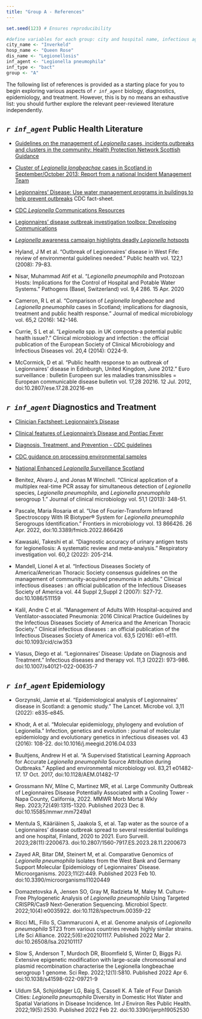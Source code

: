 ```yaml
---
title: "Group A - References"
---
```


```r

set.seed(123) # Ensures reproducibility 

#define variables for each group: city and hospital name, infectious agent and disease, group letter
city_name <- "Inverkeld"
hosp_name <- "Queen Rose"
dis_name <- "Legionellosis"
inf_agent <- "Legionella pneumophila"
inf_type <- "bact"
group <- "A"
```

::: callout-tip
The following list of references is provided as a starting place for you to begin exploring various aspects of *`r inf_agent`* biology, diagnostics, epidemiology, and treatment. However, this is by no means an exhaustive list: you should further explore the relevant peer-reviewed literature independently.  
:::

::: panel-tabset

## *`r inf_agent`* Public Health Literature

* [Guidelines on the management of <i>Legionella</i> cases, incidents,outbreaks and clusters in the community: Health Protection Network Scottish Guidance](https://hpspubsrepo.blob.core.windows.net/hps-website/nss/2070/documents/1_legionella-guidelines-2014-2.pdf)

* [Cluster of <i>Legionella longbeachae</i> cases in Scotland in September/October 2013: Report from a national Incident Management Team](https://hpspubsrepo.blob.core.windows.net/hps-website/nss/1918/documents/1_legionella-outbreak-report-2014.pdf)

* [Legionnaires’ Disease: Use water management programs in buildings to help prevent outbreaks](https://www.cdc.gov/vitalsigns/pdf/2016-06-vitalsigns.pdf) CDC fact-sheet.

* [CDC <i>Legionella</i> Communications Resources](https://www.cdc.gov/legionella/health-depts/communications-resources.html)

* [Legionnaires' disease outbreak investigation toolbox: Developing Communications](https://legionnaires.ecdc.europa.eu/?pid=600)

* [<i>Legionella</i> awareness campaign highlights deadly <i>Legionella</i> hotspots](https://hydrochemgroup.co.uk/2021/09/22/legionella-awareness-campaign-highlights-deadly-legionella-hotspots/)

* Hyland, J M et al. “Outbreak of Legionnaires' disease in West Fife: review of environmental guidelines needed.” Public health vol. 122,1 (2008): 79-83.

* Nisar, Muhammad Atif et al. “<i>Legionella pneumophila</i> and Protozoan Hosts: Implications for the Control of Hospital and Potable Water Systems.” Pathogens (Basel, Switzerland) vol. 9,4 286. 15 Apr. 2020

* Cameron, R L et al. “Comparison of <i>Legionella longbeachae</i> and <i>Legionella pneumophila</i> cases in Scotland; implications for diagnosis, treatment and public health response.” Journal of medical microbiology vol. 65,2 (2016): 142-146.

* Currie, S L et al. “<i>Legionella</i> spp. in UK composts--a potential public health issue?.” Clinical microbiology and infection : the official publication of the European Society of Clinical Microbiology and Infectious Diseases vol. 20,4 (2014): O224-9. 

* McCormick, D et al. “Public health response to an outbreak of Legionnaires' disease in Edinburgh, United Kingdom, June 2012.” Euro surveillance : bulletin Europeen sur les maladies transmissibles = European communicable disease bulletin vol. 17,28 20216. 12 Jul. 2012, doi:10.2807/ese.17.28.20216-en

## *`r inf_agent`* Diagnostics and Treatment

* [Clinician Factsheet: Legionnaire's Disease](https://www.cdc.gov/legionella/downloads/fs-legionella-clinicians.pdf)

* [Clinical features of Legionnaire's Disease and Pontiac Fever](https://www.cdc.gov/legionella/clinicians/clinical-features.html)

* [Diagnosis, Treatment, and Prevention - CDC guidelines](https://www.cdc.gov/legionella/clinicians/diagnostic-testing.html)

* [CDC guidance on processing environmental samples](https://www.cdc.gov/legionella/labs/procedures-manual.html)

* [National Enhanced <i>Legionella</i> Surveillance Scotland](https://publichealthscotland.scot/media/8072/2021-01-surveillance-form-legionella.pdf)

* Benitez, Alvaro J, and Jonas M Winchell. “Clinical application of a multiplex real-time PCR assay for simultaneous detection of <i>Legionella</i> species, <i>Legionella pneumophila</i>, and <i>Legionella pneumophila</i> serogroup 1.” Journal of clinical microbiology vol. 51,1 (2013): 348-51. 

* Pascale, Maria Rosaria et al. “Use of Fourier-Transform Infrared Spectroscopy With IR Biotyper® System for <i>Legionella pneumophila</i> Serogroups Identification.” Frontiers in microbiology vol. 13 866426. 26 Apr. 2022, doi:10.3389/fmicb.2022.866426

* Kawasaki, Takeshi et al. “Diagnostic accuracy of urinary antigen tests for legionellosis: A systematic review and meta-analysis.” Respiratory investigation vol. 60,2 (2022): 205-214. 

* Mandell, Lionel A et al. “Infectious Diseases Society of America/American Thoracic Society consensus guidelines on the management of community-acquired pneumonia in adults.” Clinical infectious diseases : an official publication of the Infectious Diseases Society of America vol. 44 Suppl 2,Suppl 2 (2007): S27-72. doi:10.1086/511159

* Kalil, Andre C et al. “Management of Adults With Hospital-acquired and Ventilator-associated Pneumonia: 2016 Clinical Practice Guidelines by the Infectious Diseases Society of America and the American Thoracic Society.” Clinical infectious diseases : an official publication of the Infectious Diseases Society of America vol. 63,5 (2016): e61-e111. doi:10.1093/cid/ciw353

* Viasus, Diego et al. “Legionnaires' Disease: Update on Diagnosis and Treatment.” Infectious diseases and therapy vol. 11,3 (2022): 973-986. doi:10.1007/s40121-022-00635-7

## *`r inf_agent`* Epidemiology

* Gorzynski, Jamie et al. “Epidemiological analysis of Legionnaires' disease in Scotland: a genomic study.” The Lancet. Microbe vol. 3,11 (2022): e835-e845. 

* Khodr, A et al. “Molecular epidemiology, phylogeny and evolution of Legionella.” Infection, genetics and evolution : journal of molecular epidemiology and evolutionary genetics in infectious diseases vol. 43 (2016): 108-22. doi:10.1016/j.meegid.2016.04.033

* Buultjens, Andrew H et al. “A Supervised Statistical Learning Approach for Accurate <i>Legionella pneumophila</i> Source Attribution during Outbreaks.” Applied and environmental microbiology vol. 83,21 e01482-17. 17 Oct. 2017, doi:10.1128/AEM.01482-17

* Grossmann NV, Milne C, Martinez MR, et al. Large Community Outbreak of Legionnaires Disease Potentially Associated with a Cooling Tower - Napa County, California, 2022. MMWR Morb Mortal Wkly Rep. 2023;72(49):1315-1320. Published 2023 Dec 8. doi:10.15585/mmwr.mm7249a1

* Mentula S, Kääriäinen S, Jaakola S, et al. Tap water as the source of a Legionnaires' disease outbreak spread to several residential buildings and one hospital, Finland, 2020 to 2021. Euro Surveill. 2023;28(11):2200673. doi:10.2807/1560-7917.ES.2023.28.11.2200673

* Zayed AR, Bitar DM, Steinert M, et al. Comparative Genomics of <i>Legionella pneumophila</i> Isolates from the West Bank and Germany Support Molecular Epidemiology of Legionnaires' Disease. Microorganisms. 2023;11(2):449. Published 2023 Feb 10. doi:10.3390/microorganisms11020449

* Domazetovska A, Jensen SO, Gray M, Radzieta M, Maley M. Culture-Free Phylogenetic Analysis of <i>Legionella pneumophila</i> Using Targeted CRISPR/Cas9 Next-Generation Sequencing. Microbiol Spectr. 2022;10(4):e0035922. doi:10.1128/spectrum.00359-22

* Ricci ML, Fillo S, Ciammaruconi A, et al. Genome analysis of <i>Legionella pneumophila</i> ST23 from various countries reveals highly similar strains. Life Sci Alliance. 2022;5(6):e202101117. Published 2022 Mar 2. doi:10.26508/lsa.202101117

* Slow S, Anderson T, Murdoch DR, Bloomfield S, Winter D, Biggs PJ. Extensive epigenetic modification with large-scale chromosomal and plasmid recombination characterise the Legionella longbeachae serogroup 1 genome. Sci Rep. 2022;12(1):5810. Published 2022 Apr 6. doi:10.1038/s41598-022-09721-9 

* Uldum SA, Schjoldager LG, Baig S, Cassell K. A Tale of Four Danish Cities: <i>Legionella pneumophila</i> Diversity in Domestic Hot Water and Spatial Variations in Disease Incidence. Int J Environ Res Public Health. 2022;19(5):2530. Published 2022 Feb 22. doi:10.3390/ijerph19052530

::: 